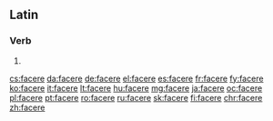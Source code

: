 ==Latin==
===Verb===
{{la-verb-form|facere}}

# {{conjugation of|faciō||pres|act|inf|lang=la}}

[[cs:facere]]
[[da:facere]]
[[de:facere]]
[[el:facere]]
[[es:facere]]
[[fr:facere]]
[[fy:facere]]
[[ko:facere]]
[[it:facere]]
[[lt:facere]]
[[hu:facere]]
[[mg:facere]]
[[ja:facere]]
[[oc:facere]]
[[pl:facere]]
[[pt:facere]]
[[ro:facere]]
[[ru:facere]]
[[sk:facere]]
[[fi:facere]]
[[chr:facere]]
[[zh:facere]]